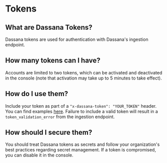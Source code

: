 # Tokens

## What are Dassana Tokens?

Dassana tokens are used for authentication with Dassana's ingestion endpoint.

## How many tokens can I have?

Accounts are limited to two tokens, which can be activated and deactivated in the console (note that activation may take up to 5 minutes to take effect).


<LimitIncrease />

## How do I use them?

Include your token as part of a `"x-dassana-token": "YOUR_TOKEN"` header. You can find examples [here](/app-store/custom). Failure to include a valid token will result in a `token_validation_error` from the ingestion endpoint.

## How should I secure them?

You should treat Dassana tokens as secrets and follow your organization's best practices regarding secret management. If a token is compromised, you can disable it in the console.

